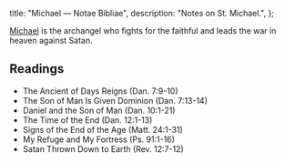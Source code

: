   title: "Michael — Notae Bibliae",
  description: "Notes on St. Michael.",
};

<Initial text="Michael" />

[Michael](/glossary/names#michael) is the archangel who fights for the faithful and leads the war in heaven against Satan.

## Readings

- The Ancient of Days Reigns (Dan. 7:9-10)
- The Son of Man Is Given Dominion (Dan. 7:13-14)
- Daniel and the Son of Man (Dan. 10:1-21)
- The Time of the End (Dan. 12:1-13)
- Signs of the End of the Age (Matt. 24:1-31)
- My Refuge and My Fortress (Ps. 91:1-16)
- Satan Thrown Down to Earth (Rev. 12:7-12)
